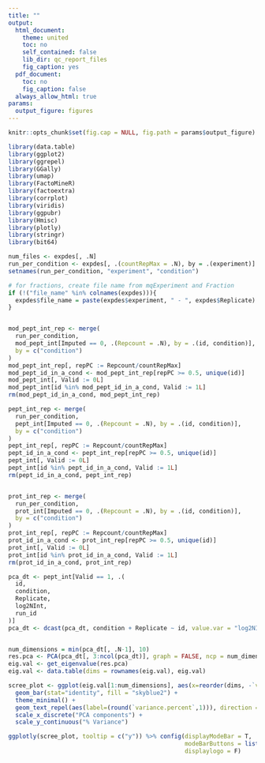 ```yaml
---
title: ""
output:
  html_document:
    theme: united
    toc: no
    self_contained: false
    lib_dir: qc_report_files
    fig_caption: yes
  pdf_document:
    toc: no
    fig_caption: false
  always_allow_html: true
params:
  output_figure: figures
---
```


```r
knitr::opts_chunk$set(fig.cap = NULL, fig.path = params$output_figure)

library(data.table)
library(ggplot2)
library(ggrepel)
library(GGally)
library(umap)
library(FactoMineR)
library(factoextra)
library(corrplot)
library(viridis)
library(ggpubr)
library(Hmisc)
library(plotly)
library(stringr)
library(bit64)

num_files <- expdes[, .N]
run_per_condition <- expdes[, .(countRepMax = .N), by = .(experiment)]
setnames(run_per_condition, "experiment", "condition")

# for fractions, create file name from mqExperiment and Fraction
if (!("file_name" %in% colnames(expdes))){
  expdes$file_name = paste(expdes$experiment, " - ", expdes$Replicate)
}


mod_pept_int_rep <- merge(
  run_per_condition,
  mod_pept_int[Imputed == 0, .(Repcount = .N), by = .(id, condition)],
  by = c("condition")
)
mod_pept_int_rep[, repPC := Repcount/countRepMax]
mod_pept_id_in_a_cond <- mod_pept_int_rep[repPC >= 0.5, unique(id)]
mod_pept_int[, Valid := 0L]
mod_pept_int[id %in% mod_pept_id_in_a_cond, Valid := 1L]
rm(mod_pept_id_in_a_cond, mod_pept_int_rep)

pept_int_rep <- merge(
  run_per_condition,
  pept_int[Imputed == 0, .(Repcount = .N), by = .(id, condition)],
  by = c("condition")
)
pept_int_rep[, repPC := Repcount/countRepMax]
pept_id_in_a_cond <- pept_int_rep[repPC >= 0.5, unique(id)]
pept_int[, Valid := 0L]
pept_int[id %in% pept_id_in_a_cond, Valid := 1L]
rm(pept_id_in_a_cond, pept_int_rep)


prot_int_rep <- merge(
  run_per_condition,
  prot_int[Imputed == 0, .(Repcount = .N), by = .(id, condition)],
  by = c("condition")
)
prot_int_rep[, repPC := Repcount/countRepMax]
prot_id_in_a_cond <- prot_int_rep[repPC >= 0.5, unique(id)]
prot_int[, Valid := 0L]
prot_int[id %in% prot_id_in_a_cond, Valid := 1L]
rm(prot_id_in_a_cond, prot_int_rep)


```


```r

pca_dt <- pept_int[Valid == 1, .(
  id,
  condition,
  Replicate,
  log2NInt,
  run_id
)]
pca_dt <- dcast(pca_dt, condition + Replicate ~ id, value.var = "log2NInt")


num_dimensions = min(pca_dt[, .N-1], 10)
res.pca <- PCA(pca_dt[, 3:ncol(pca_dt)], graph = FALSE, ncp = num_dimensions)
eig.val <- get_eigenvalue(res.pca)
eig.val <- data.table(dims = rownames(eig.val), eig.val)
```

```r
scree_plot <- ggplot(eig.val[1:num_dimensions], aes(x=reorder(dims, -`variance.percent`), y=`variance.percent`)) +
  geom_bar(stat="identity", fill = "skyblue2") +
  theme_minimal() +
  geom_text_repel(aes(label=(round(`variance.percent`,1))), direction = 'y') +
  scale_x_discrete("PCA components") +
  scale_y_continuous("% Variance")

ggplotly(scree_plot, tooltip = c("y")) %>% config(displayModeBar = T, 
                                                  modeBarButtons = list(list('toImage')),
                                                  displaylogo = F)
```

